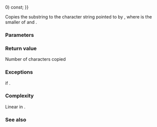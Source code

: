 {{cpp/experimental/basic_string_view/title | copy }}
{{cpp/experimental/basic_string_view/navbar}}
{{dcl begin}}
{{dcl | since=libfund_ts |
size_type copy( CharT* dest,
                size_type count,
                size_type pos {{=}} 0) const;
}}
{{dcl end}}

Copies the substring {{tt|[pos, pos + rcount)}} to the character string pointed to by {{tt|dest}}, where {{tt|rcount}} is the smaller of {{tt|count}} and {{c|size() - pos}}.

===Parameters===
{{par begin}}
{{par | dest | pointer to the destination character string}}
{{par | pos | position of the first character}}
{{par | count | requested substring length}}
{{par end}} 

===Return value===
Number of characters copied

===Exceptions===
{{lc|std::out_of_range}} if {{c|1=pos &gt; size()}}.

===Complexity===
Linear in {{tt|rcount}}.

===See also===
{{dsc begin}}
{{dsc inc | cpp/experimental/basic_string_view/dsc substr}}
{{dsc end}}